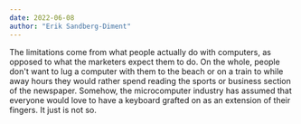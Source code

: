 ```yaml
---
date: 2022-06-08
author: "Erik Sandberg-Diment"
---
```


The limitations come from what people actually do with computers, as opposed to what the marketers expect them to do. On the whole, people don't want to lug a computer with them to the beach or on a train to while away hours they would rather spend reading the sports or business section of the newspaper. Somehow, the microcomputer industry has assumed that everyone would love to have a keyboard grafted on as an extension of their fingers. It just is not so.

